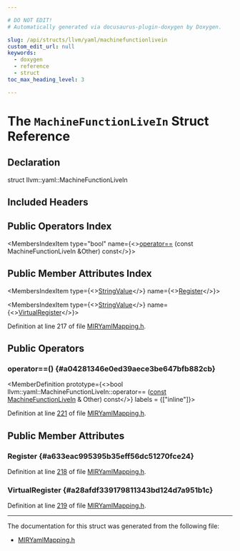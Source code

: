 ```yaml
---

# DO NOT EDIT!
# Automatically generated via docusaurus-plugin-doxygen by Doxygen.

slug: /api/structs/llvm/yaml/machinefunctionlivein
custom_edit_url: null
keywords:
  - doxygen
  - reference
  - struct
toc_max_heading_level: 3

---
```





# The `MachineFunctionLiveIn` Struct Reference

<DoxygenPage pluginConfig={pluginConfig}>



## Declaration

<CodeBlock>struct llvm::yaml::MachineFunctionLiveIn</CodeBlock>

## Included Headers

<IncludesList>
<IncludesListItem
  filePath="llvm/CodeGen/MIRYamlMapping.h"
  permalink="/docs/api/files/include/include/llvm/include/llvm/codegen/miryamlmapping-h"
  isLocal="true" />
</IncludesList>

## Public Operators Index

<MembersIndex>

<MembersIndexItem
  type="bool"
  name={<><a href="#a04281346e0ed39aece3be647bfb882cb">operator==</a> (const MachineFunctionLiveIn &amp;Other) const</>}>
</MembersIndexItem>

</MembersIndex>

## Public Member Attributes Index

<MembersIndex>

<MembersIndexItem
  type={<><a href="/docs/api/structs/llvm/yaml/stringvalue">StringValue</a></>}
  name={<><a href="#a633eac995395b35eff56dc51270fce24">Register</a></>}>
</MembersIndexItem>

<MembersIndexItem
  type={<><a href="/docs/api/structs/llvm/yaml/stringvalue">StringValue</a></>}
  name={<><a href="#a28afdf339179811343bd124d7a951b1c">VirtualRegister</a></>}>
</MembersIndexItem>

</MembersIndex>


Definition at line 217 of file <a href="/docs/api/files/include/include/llvm/include/llvm/codegen/miryamlmapping-h">MIRYamlMapping.h</a>.

<SectionDefinition>

## Public Operators

### operator==() {#a04281346e0ed39aece3be647bfb882cb}

<MemberDefinition
  prototype={<>bool llvm::yaml::MachineFunctionLiveIn::operator== (<a href="/docs/api/files/lib/lib/target/lib/target/aarch64/aarch64promoteconstant-cpp/#a90f8350fecae261c25be85d38b451bff">const</a> <a href="/docs/api/structs/llvm/yaml/machinefunctionlivein">MachineFunctionLiveIn</a> &amp; Other) const</>}
  labels = {["inline"]}>

Definition at line <a href="/docs/api/files/include/include/llvm/include/llvm/codegen/miryamlmapping-h/#l00221">221</a> of file <a href="/docs/api/files/include/include/llvm/include/llvm/codegen/miryamlmapping-h">MIRYamlMapping.h</a>.
</MemberDefinition>

</SectionDefinition>

<SectionDefinition>

## Public Member Attributes

### Register {#a633eac995395b35eff56dc51270fce24}

<MemberDefinition
  prototype="StringValue llvm::yaml::MachineFunctionLiveIn::Register">

Definition at line <a href="/docs/api/files/include/include/llvm/include/llvm/codegen/miryamlmapping-h/#l00218">218</a> of file <a href="/docs/api/files/include/include/llvm/include/llvm/codegen/miryamlmapping-h">MIRYamlMapping.h</a>.
</MemberDefinition>

### VirtualRegister {#a28afdf339179811343bd124d7a951b1c}

<MemberDefinition
  prototype="StringValue llvm::yaml::MachineFunctionLiveIn::VirtualRegister">

Definition at line <a href="/docs/api/files/include/include/llvm/include/llvm/codegen/miryamlmapping-h/#l00219">219</a> of file <a href="/docs/api/files/include/include/llvm/include/llvm/codegen/miryamlmapping-h">MIRYamlMapping.h</a>.
</MemberDefinition>

</SectionDefinition>

<hr/>

The documentation for this struct was generated from the following file:

<ul>
<li><a href="/docs/api/files/include/include/llvm/include/llvm/codegen/miryamlmapping-h">MIRYamlMapping.h</a></li>
</ul>

</DoxygenPage>
